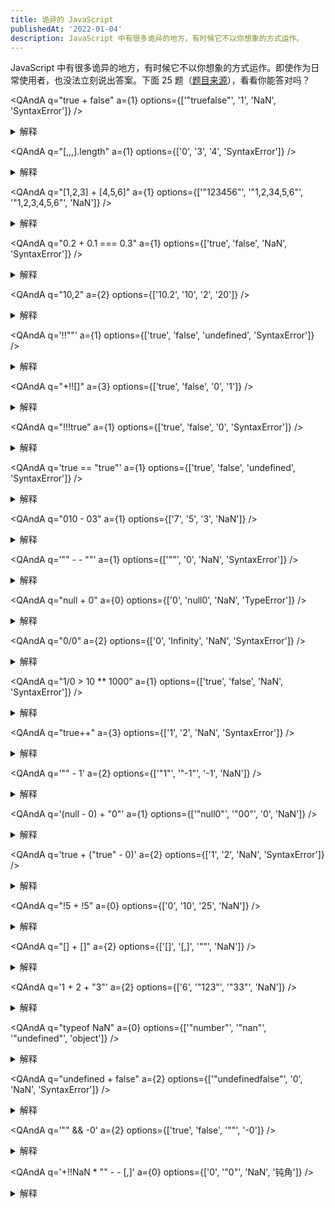 ```yaml
---
title: 诡异的 JavaScript
publishedAt: '2022-01-04'
description: JavaScript 中有很多诡异的地方，有时候它不以你想象的方式运作。
---
```


JavaScript 中有很多诡异的地方，有时候它不以你想象的方式运作。即使作为日常使用者，也没法立刻说出答案。下面 25 题（[题目来源](https://jsisweird.com)），看看你能答对吗？

<QAndA
  q="true + false"
  a={1}
  options={['"truefalse"', '1', 'NaN', 'SyntaxError']}
/>

<details>
  <summary>解释</summary>

二元运算符（+）计算两个数字的和，也可以连接字符串。如果其中一个操作数（operand）是字符串类型则执行字符串拼接（先类型转换为 `String`），否则计算数字之和（先类型转换为 `Numeric`）。

题目中的两个操作数是 `Boolean` 类型，所以需要 [ToNumeric](https://tc39.es/ecma262/multipage/abstract-operations.html#sec-tonumeric) 转换类型后计算和。ToNumeric(true) 结果是 `1`，ToNumeric(false) 结果是 `0`，所以结果是 `1 + 0` => `1`。

> 如果 ToNumeric 转换后两操作数类型不同则会抛出 **TypeError** 异常。

</details>

<QAndA q="[,,,].length" a={1} options={['0', '3', '4', 'SyntaxError']} />

<details>
  <summary>解释</summary>

</details>

<QAndA
  q="[1,2,3] + [4,5,6]"
  a={1}
  options={['"123456"', '"1,2,34,5,6"', '"1,2,3,4,5,6"', 'NaN']}
/>

<details>
  <summary>解释</summary>

</details>

<QAndA
  q="0.2 + 0.1 === 0.3"
  a={1}
  options={['true', 'false', 'NaN', 'SyntaxError']}
/>

<details>
  <summary>解释</summary>

</details>

<QAndA q="10,2" a={2} options={['10.2', '10', '2', '20']} />

<details>
  <summary>解释</summary>

</details>

<QAndA q='!!""' a={1} options={['true', 'false', 'undefined', 'SyntaxError']} />

<details>
  <summary>解释</summary>

</details>

<QAndA q="+!![]" a={3} options={['true', 'false', '0', '1']} />

<details>
  <summary>解释</summary>

</details>

<QAndA q="!!!true" a={1} options={['true', 'false', '0', 'SyntaxError']} />

<details>
  <summary>解释</summary>

</details>

<QAndA
  q='true == "true"'
  a={1}
  options={['true', 'false', 'undefined', 'SyntaxError']}
/>

<details>
  <summary>解释</summary>

</details>

<QAndA q="010 - 03" a={1} options={['7', '5', '3', 'NaN']} />

<details>
  <summary>解释</summary>

</details>

<QAndA q='"" - - ""' a={1} options={['""', '0', 'NaN', 'SyntaxError']} />

<details>
  <summary>解释</summary>

</details>

<QAndA q="null + 0" a={0} options={['0', 'null0', 'NaN', 'TypeError']} />

<details>
  <summary>解释</summary>

</details>

<QAndA q="0/0" a={2} options={['0', 'Infinity', 'NaN', 'SyntaxError']} />

<details>
  <summary>解释</summary>

</details>

<QAndA
  q="1/0 > 10 ** 1000"
  a={1}
  options={['true', 'false', 'NaN', 'SyntaxError']}
/>

<details>
  <summary>解释</summary>

</details>

<QAndA q="true++" a={3} options={['1', '2', 'NaN', 'SyntaxError']} />

<details>
  <summary>解释</summary>

</details>

<QAndA q='"" - 1' a={2} options={['"1"', '"-1"', '-1', 'NaN']} />

<details>
  <summary>解释</summary>

</details>

<QAndA q='(null - 0) + "0"' a={1} options={['"null0"', '"00"', '0', 'NaN']} />

<details>
  <summary>解释</summary>

</details>

<QAndA
  q='true + ("true" - 0)'
  a={2}
  options={['1', '2', 'NaN', 'SyntaxError']}
/>

<details>
  <summary>解释</summary>

</details>

<QAndA q="!5 + !5" a={0} options={['0', '10', '25', 'NaN']} />

<details>
  <summary>解释</summary>

</details>

<QAndA q="[] + []" a={2} options={['[]', '[,]', '""', 'NaN']} />

<details>
  <summary>解释</summary>

</details>

<QAndA q='1 + 2 + "3"' a={2} options={['6', '"123"', '"33"', 'NaN']} />

<details>
  <summary>解释</summary>

</details>

<QAndA
  q="typeof NaN"
  a={0}
  options={['"number"', '"nan"', '"undefined"', 'object']}
/>

<details>
  <summary>解释</summary>

</details>

<QAndA
  q="undefined + false"
  a={2}
  options={['"undefinedfalse"', '0', 'NaN', 'SyntaxError']}
/>

<details>
  <summary>解释</summary>

</details>

<QAndA q='"" && -0' a={2} options={['true', 'false', '""', '-0']} />

<details>
  <summary>解释</summary>

</details>

<QAndA q='+!!NaN * "" - - [,]' a={0} options={['0', '"0"', 'NaN', '钝角']} />

<details>
  <summary>解释</summary>

</details>
